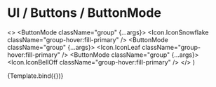 

<Meta title="UI/Buttons" component={ButtonMode} decorators={decorators} />

# UI / Buttons / ButtonMode

  <>
    <ButtonMode className="group" {...args}>
      <Icon.IconSnowflake className="group-hover:fill-primary" />
    </ButtonMode>
    <ButtonMode className="group" {...args}>
      <Icon.IconLeaf className="group-hover:fill-primary" />
    </ButtonMode>
    <ButtonMode className="group" {...args}>
      <Icon.IconBellOff className="group-hover:fill-primary" />
    </ButtonMode>
  </>
)

<Canvas withToolbar>
  <Story
    name="ButtonMode"
    args={{
      pressed: false,
      disabled: false,
      className: '',
    }}
  >
    {Template.bind({})}
  </Story>
</Canvas>

<ArgsTable story="ButtonMode" />
